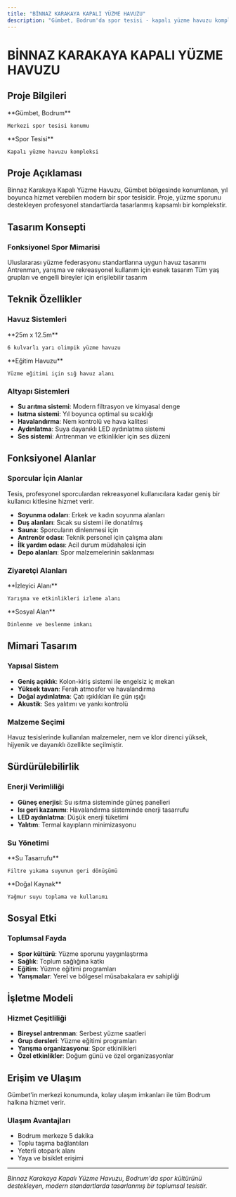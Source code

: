 ```yaml
---
title: "BİNNAZ KARAKAYA KAPALI YÜZME HAVUZU"
description: "Gümbet, Bodrum'da spor tesisi - kapalı yüzme havuzu kompleksi"
---
```


# BİNNAZ KARAKAYA KAPALI YÜZME HAVUZU

## Proje Bilgileri

<CardGroup cols={2}>
  <Card title="Konum" icon="location-dot">
    **Gümbet, Bodrum**
    
    Merkezi spor tesisi konumu
  </Card>
  
  <Card title="Tip" icon="swimmer">
    **Spor Tesisi**
    
    Kapalı yüzme havuzu kompleksi
  </Card>
</CardGroup>

## Proje Açıklaması

Binnaz Karakaya Kapalı Yüzme Havuzu, Gümbet bölgesinde konumlanan, yıl boyunca hizmet verebilen modern bir spor tesisidir. Proje, yüzme sporunu destekleyen profesyonel standartlarda tasarlanmış kapsamlı bir komplekstir.

## Tasarım Konsepti

### Fonksiyonel Spor Mimarisi

<Steps>
  <Step title="Olimpik Standartlar">
    Uluslararası yüzme federasyonu standartlarına uygun havuz tasarımı
  </Step>
  
  <Step title="Çok Amaçlı Kullanım">
    Antrenman, yarışma ve rekreasyonel kullanım için esnek tasarım
  </Step>
  
  <Step title="Erişilebilirlik">
    Tüm yaş grupları ve engelli bireyler için erişilebilir tasarım
  </Step>
</Steps>

## Teknik Özellikler

### Havuz Sistemleri

<CardGroup cols={2}>
  <Card title="Ana Havuz" icon="water">
    **25m x 12.5m**
    
    6 kulvarlı yarı olimpik yüzme havuzu
  </Card>
  
  <Card title="Çocuk Havuzu" icon="child">
    **Eğitim Havuzu**
    
    Yüzme eğitimi için sığ havuz alanı
  </Card>
</CardGroup>

### Altyapı Sistemleri

- **Su arıtma sistemi**: Modern filtrasyon ve kimyasal denge
- **Isıtma sistemi**: Yıl boyunca optimal su sıcaklığı
- **Havalandırma**: Nem kontrolü ve hava kalitesi
- **Aydınlatma**: Suya dayanıklı LED aydınlatma sistemi
- **Ses sistemi**: Antrenman ve etkinlikler için ses düzeni

## Fonksiyonel Alanlar

### Sporcular İçin Alanlar

<Note>
Tesis, profesyonel sporculardan rekreasyonel kullanıcılara kadar geniş bir kullanıcı kitlesine hizmet verir.
</Note>

- **Soyunma odaları**: Erkek ve kadın soyunma alanları
- **Duş alanları**: Sıcak su sistemi ile donatılmış
- **Sauna**: Sporcuların dinlenmesi için
- **Antrenör odası**: Teknik personel için çalışma alanı
- **İlk yardım odası**: Acil durum müdahalesi için
- **Depo alanları**: Spor malzemelerinin saklanması

### Ziyaretçi Alanları

<CardGroup cols={2}>
  <Card title="Tribün" icon="users">
    **İzleyici Alanı**
    
    Yarışma ve etkinlikleri izleme alanı
  </Card>
  
  <Card title="Kafeterya" icon="coffee">
    **Sosyal Alan**
    
    Dinlenme ve beslenme imkanı
  </Card>
</CardGroup>

## Mimari Tasarım

### Yapısal Sistem

- **Geniş açıklık**: Kolon-kiriş sistemi ile engelsiz iç mekan
- **Yüksek tavan**: Ferah atmosfer ve havalandırma
- **Doğal aydınlatma**: Çatı ışıklıkları ile gün ışığı
- **Akustik**: Ses yalıtımı ve yankı kontrolü

### Malzeme Seçimi

<Tip>
Havuz tesislerinde kullanılan malzemeler, nem ve klor direnci yüksek, hijyenik ve dayanıklı özellikte seçilmiştir.
</Tip>

## Sürdürülebilirlik

### Enerji Verimliliği

- **Güneş enerjisi**: Su ısıtma sisteminde güneş panelleri
- **Isı geri kazanımı**: Havalandırma sisteminde enerji tasarrufu
- **LED aydınlatma**: Düşük enerji tüketimi
- **Yalıtım**: Termal kayıpların minimizasyonu

### Su Yönetimi

<CardGroup cols={2}>
  <Card title="Geri Dönüşüm" icon="recycle">
    **Su Tasarrufu**
    
    Filtre yıkama suyunun geri dönüşümü
  </Card>
  
  <Card title="Yağmur Suyu" icon="cloud-rain">
    **Doğal Kaynak**
    
    Yağmur suyu toplama ve kullanımı
  </Card>
</CardGroup>

## Sosyal Etki

### Toplumsal Fayda

- **Spor kültürü**: Yüzme sporunu yaygınlaştırma
- **Sağlık**: Toplum sağlığına katkı
- **Eğitim**: Yüzme eğitimi programları
- **Yarışmalar**: Yerel ve bölgesel müsabakalara ev sahipliği

## İşletme Modeli

### Hizmet Çeşitliliği

- **Bireysel antrenman**: Serbest yüzme saatleri
- **Grup dersleri**: Yüzme eğitimi programları
- **Yarışma organizasyonu**: Spor etkinlikleri
- **Özel etkinlikler**: Doğum günü ve özel organizasyonlar

## Erişim ve Ulaşım

<Note>
Gümbet'in merkezi konumunda, kolay ulaşım imkanları ile tüm Bodrum halkına hizmet verir.
</Note>

### Ulaşım Avantajları

- Bodrum merkeze 5 dakika
- Toplu taşıma bağlantıları
- Yeterli otopark alanı
- Yaya ve bisiklet erişimi

---

*Binnaz Karakaya Kapalı Yüzme Havuzu, Bodrum'da spor kültürünü destekleyen, modern standartlarda tasarlanmış bir toplumsal tesistir.*
